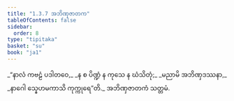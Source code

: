 ```yaml
---
title: "1.3.7 အဘိဏှဇာတက"
tableOfContents: false
sidebar:
  order: 8
type: "tipitaka"
basket: "su"
book: "ja1"
---
```



<DynamicBreadcrumb />

<Division number="27" book="ja1">

<Paragraph number="58" type="verses" book="ja1">
_“နာလံ ကဗဠံ ပဒါတဝေ,_  
_န စ ပိဏ္ဍံ န ကုသေ န ဃံသိတုံ;_  
_မညာမိ အဘိဏှဒဿနာ,_  
_နာဂေါ သ္နေဟမကာသိ ကုက္ကုရေ”တိ._  


</Paragraph>
</Division>

<Paragraph number="59" type="center" book="ja1">
အဘိဏှဇာတကံ သတ္တမံ.
</Paragraph>
